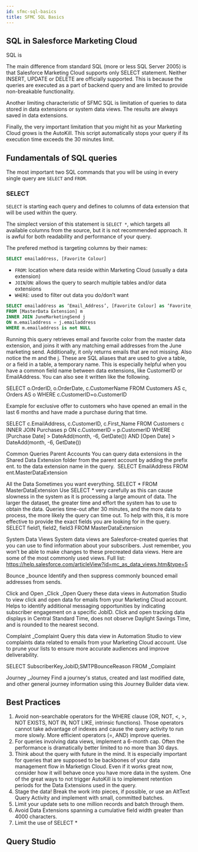 ```yaml
---
id: sfmc-sql-basics
title: SFMC SQL Basics
---
```



<LeadText content='' />

## SQL in Salesforce Marketing Cloud

SQL is

The main difference from standard SQL (more or less SQL Server 2005) is that Salesforce Marketing Cloud supports only SELECT statement. Neither INSERT, UPDATE or DELETE are officially supported. This is because the queries are executed as a part of backend query and are limited to provide non-breakable functionality.

Another limiting characteristic of SFMC SQL is limitation of queries to data stored in data extensions or system data views. The results are always saved in data extensions.

Finally, the very important limitation that you might hit as your Marketing Cloud grows is the AutoKill. This script automatically stops your query if its execution time exceeds the 30 minutes limit.

## Fundamentals of SQL queries

The most important two SQL commands that you will be using in every single query are `SELECT` and `FROM`.

### SELECT

`SELECT` is starting each query and defines to columns of data extension that will be used within the query.

The simplect version of this statement is `SELECT *`, which targets all available columns from the source, but it is not recommended approach. It is awful for both readability and performance of your query.

The prefered method is targeting columns by their names:

```sql
SELECT emailaddress, [Favorite Colour]
```



* `FROM`: location where data reside within Marketing Cloud (usually a data extension)
* `JOIN`/`ON`: allows the query to search multiple tables and/or data extensions
* `WHERE`: used to filter out data you do/don’t want

```sql
SELECT emailaddress as ‘Email_Address’, [Favorite Colour] as ‘Favorite_Color’
FROM [MasterData Extension] m
INNER JOIN JuneMarketingSend j
ON m.emailaddress = j.emailaddress
WHERE m.emailaddress is not NULL
```

Running this query retrieves email and favorite color from the master data extension, and joins it with any matching email addresses from the June marketing send. Additionally, it only returns emails that are not missing. Also notice the m and the j. These are SQL aliases that are used to give a table, or a field in a table, a temporary name. This is especially helpful when you have a common field name between data extensions, like CustomerID or EmailAddress. You can also see it written like the following.

SELECT o.OrderID, o.OrderDate, c.CustomerName
FROM Customers AS c, Orders AS o
WHERE c.CustomerID=o.CustomerID

Example for exclusive offer to customers who have opened an email in the last 6 months and have made a purchase during that time.

SELECT c.EmailAddress, c.CustomerID, c.First_Name
FROM Customers c
INNER JOIN Purchases p
ON c.CustomerID = p.CustomerID
WHERE [Purchase Date] > DateAdd(month, -6, GetDate()) AND [Open Date] > DateAdd(month, -6, GetDate())


Common Queries
Parent Accounts
You can query data extensions in the Shared Data Extension folder from the parent account by adding the prefix ent. to the data extension name in the query. 
SELECT EmailAddress
FROM ent.MasterDataExtension

All the Data
Sometimes you want everything.
SELECT *
FROM MasterDataExtension
Use SELECT * very carefully as this can cause slowness in the system as it is processing a large amount of data. The larger the dataset, the greater time and effort the system has to use to obtain the data. Queries time-out after 30 minutes, and the more data to process, the more likely the query can time out. To help with this, it is more effective to provide the exact fields you are looking for in the query. 
SELECT field1, field2, field3
FROM MasterDataExtension


System Data Views
System data views are Salesforce-created queries that you can use to find information about your subscribers. Just remember, you won’t be able to make changes to these precreated data views. Here are some of the most commonly used views.
Full list: https://help.salesforce.com/articleView?id=mc_as_data_views.htm&type=5

Bounce
_bounce
Identify and then suppress commonly bounced email addresses from sends.

Click and Open
_Click
_Open
Query these data views in Automation Studio to view click and open data for emails from your Marketing Cloud account.
Helps to identify additional messaging opportunities by indicating subscriber engagement on a specific JobID.
Click and open tracking data displays in Central Standard Time, does not observe Daylight Savings Time, and is rounded to the nearest second.

Complaint
_Complaint
Query this data view in Automation Studio to view complaints data related to emails from your Marketing Cloud account.
Use to prune your lists to ensure more accurate audiences and improve deliverability.

SELECT SubscriberKey,JobID,SMTPBounceReason
FROM _Complaint

Journey
_Journey
Find a journey's status, created and last modified date, and other general journey information using this Journey Builder data view.


## Best Practices

1. Avoid non-searchable operators for the WHERE clause (OR, NOT, <, >, NOT EXISTS, NOT IN, NOT LIKE, intrinsic functions). Those operators cannot take advantage of indexes and cause the query activity to run more slowly. More efficient operators (=, AND) improve queries.
2. For queries involving data views, implement a 6-month cap. Often the performance is dramatically better limited to no more than 30 days.
3. Think about the query with future in the mind. It is especially important for queries that are supposed to be backbones of your data management flow in Marketign Cloud. Even if it works great now, consider how it will behave once you have more data in the system. One of the great ways to not trigger AutoKill is to implement retention periods for the Data Extensions used in the query.
4. Stage the data! Break the work into pieces, if possible, or use an AltText Query Activity and implement with small, committed batches.
5. Limit your update sets to one million records and batch through them.
6. Avoid Data Extensions spanning a cumulative field width greater than 4000 characters.
7. Limit the use of SELECT *

## Query Studio

